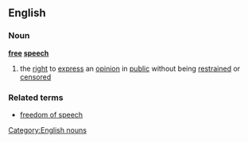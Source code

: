 ==English==
===Noun===
'''[[free]] [[speech]]'''
# the [[right]] to [[express]] an [[opinion]] in [[public]] without being [[restrain]]ed or [[censor]]ed
===Related terms===
*[[freedom of speech]]

[[Category:English nouns]]